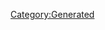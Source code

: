 {{Texts/Music
 |ID=29
 |MusicName=ジリティック♡BEGINNER
 |OfficialName=ジリティック♡BEGINNER
 |VocalName=ワルキューレ　レイナΔ東山奈央　マキナΔ西田望見
 |VocalNameLF=ワルキューレ　レイナΔ東山奈央　マキナΔ西田望見
 |Description=作品：マクロスΔ<br/><br/>歌手：ワルキューレ<br/>　　　レイナΔ東山奈央　マキナΔ西田望見<br/><br/>作詞：深川琴美<br/>作曲：姉田ウ夢ヤ
 |BuyURL=https://recochoku.jp/song/S1003321338/
 |StoryDesc=ワルキューレ加入当初は、あまりの仲の悪さに<br/>「水と油」に例えられていたマキナとレイナ。<br/><br/>それが今では自他ともに認める仲良しコンビになり、<br/>抜群のコミュニケーションで披露されるデュエット曲は、<br/>ワルキューレのライブを語る上で外せないものとなった。
 |StoryTitle=「水と油、混ぜるな危険」
 |BannerId=4
 |AnmStoreURL=https://anime.dmkt-sp.jp/animestore/ci_pc?workId=20867
}}
[[Category:Generated]]
